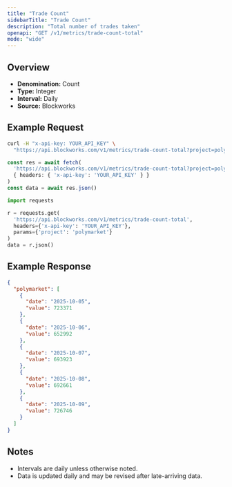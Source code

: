 ```yaml
---
title: "Trade Count"
sidebarTitle: "Trade Count"
description: "Total number of trades taken"
openapi: "GET /v1/metrics/trade-count-total"
mode: "wide"
---
```


## Overview

- **Denomination:** Count
- **Type:** Integer
- **Interval:** Daily
- **Source:** Blockworks

## Example Request

<CodeGroup>

```bash cURL
curl -H "x-api-key: YOUR_API_KEY" \
  "https://api.blockworks.com/v1/metrics/trade-count-total?project=polymarket"
```

```typescript TypeScript
const res = await fetch(
  'https://api.blockworks.com/v1/metrics/trade-count-total?project=polymarket',
  { headers: { 'x-api-key': 'YOUR_API_KEY' } }
)
const data = await res.json()
```

```python Python
import requests

r = requests.get(
  'https://api.blockworks.com/v1/metrics/trade-count-total',
  headers={'x-api-key': 'YOUR_API_KEY'},
  params={'project': 'polymarket'}
)
data = r.json()
```

</CodeGroup>

## Example Response

```json
{
  "polymarket": [
    {
      "date": "2025-10-05",
      "value": 723371
    },
    {
      "date": "2025-10-06",
      "value": 652992
    },
    {
      "date": "2025-10-07",
      "value": 693923
    },
    {
      "date": "2025-10-08",
      "value": 692661
    },
    {
      "date": "2025-10-09",
      "value": 726746
    }
  ]
}
```

## Notes
- Intervals are daily unless otherwise noted.
- Data is updated daily and may be revised after late-arriving data.